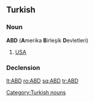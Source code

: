 ==Turkish==

===Noun===
'''ABD''' ('''A'''merika '''B'''irleşik '''D'''evletleri)

# [[USA]]

===Declension===
{{crh-latin-noun|'in|'ye|'yi|'de|'den}}

[[Category:Turkish nouns]]

[[lt:ABD]]
[[ro:ABD]]
[[sq:ABD]]
[[tr:ABD]]